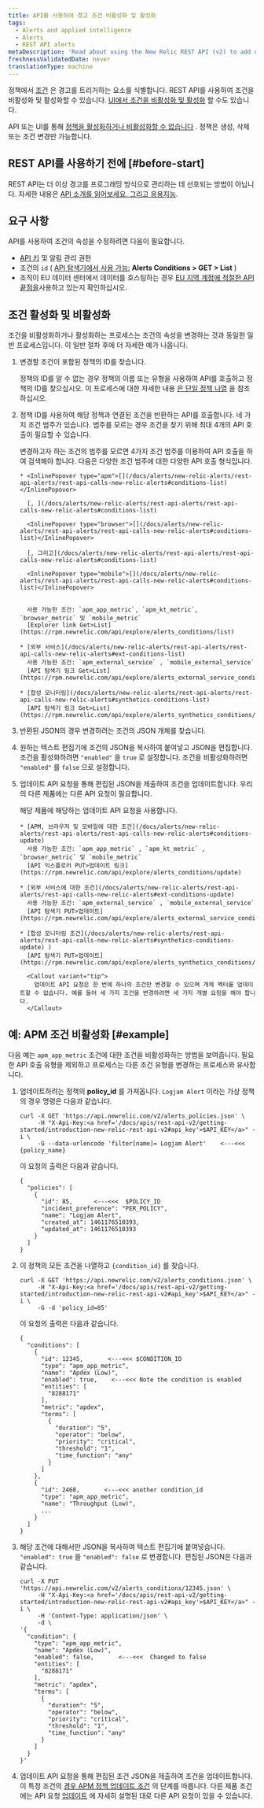 ```yaml
---
title: API를 사용하여 경고 조건 비활성화 및 활성화
tags:
  - Alerts and applied intelligence
  - Alerts
  - REST API alerts
metaDescription: 'Read about using the New Relic REST API (v2) to add or remove apps, servers, and other entities from a policy condition.'
freshnessValidatedDate: never
translationType: machine
---
```


정책에서 [조건](/docs/alerts/new-relic-alerts/configuring-alert-policies/define-alert-conditions) 은 경고를 트리거하는 요소를 식별합니다. REST API를 사용하여 조건을 비활성화 및 활성화할 수 있습니다. [UI에서 조건을 비활성화 및 활성화](/docs/alerts/new-relic-alerts/updating-alert-policies/disable-or-delete-alert-policies-conditions#condition-on-off) 할 수도 있습니다.

API 또는 UI를 통해 [정책을 활성화하거나 비활성화할 수 없습니다](/docs/alerts/new-relic-alerts/updating-alert-policies/disable-or-delete-alert-policies-conditions#disable-policy) . 정책은 생성, 삭제 또는 조건 변경만 가능합니다.

## REST API를 사용하기 전에 [#before-start]

REST API는 더 이상 경고를 프로그래밍 방식으로 관리하는 데 선호되는 방법이 아닙니다. 자세한 내용은 [API 소개를 읽어보세요. <InlinePopover type="alerts"/>그리고 응용지능](/docs/alerts-applied-intelligence/new-relic-alerts/advanced-alerts/alerts-api/intro-alerts-api).

## 요구 사항

API를 사용하여 조건의 속성을 수정하려면 다음이 필요합니다.

* [API 키](/docs/apis/rest-api-v2/getting-started/introduction-new-relic-rest-api-v2#api_key) 및 알림 관리 권한
* 조건의 `id` ( [API 탐색기에서 사용 가능:](https://rpm.newrelic.com/api/explore/alerts_condition/list) **Alerts Conditions > GET > List** )
* 조직이 EU 데이터 센터에서 데이터를 호스팅하는 경우 [EU 지역 계정에 적절한 API 끝점을](/docs/using-new-relic/welcome-new-relic/getting-started/introduction-eu-region-data-center#endpoints)사용하고 있는지 확인하십시오.

## 조건 활성화 및 비활성화

조건을 비활성화하거나 활성화하는 프로세스는 조건의 속성을 변경하는 것과 동일한 일반 프로세스입니다. 이 일반 절차 후에 더 자세한 예가 나옵니다.

1. 변경할 조건이 포함된 정책의 ID를 찾습니다.

   정책의 ID를 알 수 없는 경우 정책의 이름 또는 유형을 사용하여 API를 호출하고 정책의 ID를 찾으십시오. 이 프로세스에 대한 자세한 내용 [은 단일 정책 나열](/docs/alerts/alert-policies/rest-api-alert-policies/list-policies-v2#single_policy) 을 참조하십시오.

2. 정책 ID를 사용하여 해당 정책과 연결된 조건을 반환하는 API를 호출합니다. 네 가지 조건 범주가 있습니다. 범주를 모르는 경우 조건을 찾기 위해 최대 4개의 API 호출이 필요할 수 있습니다.

   <CollapserGroup>
     <Collapser
       id="types-conditions-API"
       title="조건 ID 검색에 대한 세부 정보"
     >
       변경하고자 하는 조건의 범주를 모르면 4가지 조건 범주를 이용하여 API 호출을 하여 검색해야 합니다. 다음은 다양한 조건 범주에 대한 다양한 API 호출 형식입니다.

       * <InlinePopover type="apm">[](/docs/alerts/new-relic-alerts/rest-api-alerts/rest-api-calls-new-relic-alerts#conditions-list)</InlinePopover>

         [, ](/docs/alerts/new-relic-alerts/rest-api-alerts/rest-api-calls-new-relic-alerts#conditions-list)

         <InlinePopover type="browser">[](/docs/alerts/new-relic-alerts/rest-api-alerts/rest-api-calls-new-relic-alerts#conditions-list)</InlinePopover>

         [, 그리고](/docs/alerts/new-relic-alerts/rest-api-alerts/rest-api-calls-new-relic-alerts#conditions-list)

         <InlinePopover type="mobile">[](/docs/alerts/new-relic-alerts/rest-api-alerts/rest-api-calls-new-relic-alerts#conditions-list)</InlinePopover>

       
         사용 가능한 조건: `apm_app_metric`, `apm_kt_metric`, `browser_metric` 및 `mobile_metric`  
         [Explorer link Get>List](https://rpm.newrelic.com/api/explore/alerts_conditions/list)

       * [외부 서비스](/docs/alerts/new-relic-alerts/rest-api-alerts/rest-api-calls-new-relic-alerts#ext-conditions-list)  
         사용 가능한 조건: `apm_external_service` , `mobile_external_service`  
         [API 탐색기 링크 Get>List](https://rpm.newrelic.com/api/explore/alerts_external_service_conditions/list)

       * [합성 모니터링](/docs/alerts/new-relic-alerts/rest-api-alerts/rest-api-calls-new-relic-alerts#synthetics-conditions-list)  
         [API 탐색기 링크 Get>List](https://rpm.newrelic.com/api/explore/alerts_synthetics_conditions/list)
     </Collapser>
   </CollapserGroup>

3. 반환된 JSON의 경우 변경하려는 조건의 JSON 개체를 찾습니다.

4. 원하는 텍스트 편집기에 조건의 JSON을 복사하여 붙여넣고 JSON을 편집합니다. 조건을 활성화하려면 `"enabled"` 을 `true` 로 설정합니다. 조건을 비활성화하려면 `"enabled"` 를 `false` 으로 설정합니다.

5. 업데이트 API 요청을 통해 편집된 JSON을 제출하여 조건을 업데이트합니다. 우리의 다른 제품에는 다른 API 요청이 필요합니다.

   <CollapserGroup>
     <Collapser
       id="update-api-requests"
       title="업데이트 API 요청에 대한 세부정보"
     >
       해당 제품에 해당하는 업데이트 API 요청을 사용합니다.

       * [APM, 브라우저 및 모바일에 대한 조건](/docs/alerts/new-relic-alerts/rest-api-alerts/rest-api-calls-new-relic-alerts#conditions-update)  
         사용 가능한 조건: `apm_app_metric` , `apm_kt_metric` , `browser_metric` 및 `mobile_metric`  
         [API 익스플로러 PUT>업데이트 링크](https://rpm.newrelic.com/api/explore/alerts_conditions/update)

       * [외부 서비스에 대한 조건](/docs/alerts/new-relic-alerts/rest-api-alerts/rest-api-calls-new-relic-alerts#ext-conditions-update)  
         사용 가능한 조건: `apm_external_service` , `mobile_external_service`  
         [API 탐색기 PUT>업데이트](https://rpm.newrelic.com/api/explore/alerts_external_service_conditions/update)

       * [합성 모니터링 조건](/docs/alerts/new-relic-alerts/rest-api-alerts/rest-api-calls-new-relic-alerts#synthetics-conditions-update) )  
         [API 탐색기 PUT>업데이트](https://rpm.newrelic.com/api/explore/alerts_synthetics_conditions/update)

         <Callout variant="tip">
           업데이트 API 요청은 한 번에 하나의 조건만 변경할 수 있으며 개체 벡터를 업데이트할 수 없습니다. 예를 들어 세 가지 조건을 변경하려면 세 가지 개별 요청을 해야 합니다.
         </Callout>
     </Collapser>
   </CollapserGroup>

## 예: APM 조건 비활성화 [#example]

다음 예는 `apm_app_metric` 조건에 대한 조건을 비활성화하는 방법을 보여줍니다. 필요한 API 호출 유형을 제외하고 프로세스는 다른 조건 유형을 변경하는 프로세스와 유사합니다.

1. 업데이트하려는 정책의 **policy_id** 를 가져옵니다. `Logjam Alert` 이라는 가상 정책의 경우 명령은 다음과 같습니다.

   ```
   curl -X GET 'https://api.newrelic.com/v2/alerts_policies.json' \
        -H "X-Api-Key:<a href='/docs/apis/rest-api-v2/getting-started/introduction-new-relic-rest-api-v2#api_key'>$API_KEY</a>" -i \
        -G --data-urlencode 'filter[name]= Logjam Alert'    <---<<<  {policy_name}
   ```

   이 요청의 출력은 다음과 같습니다.

   ```
   {
     "policies": [
       {
         "id": 85,      <---<<<  $POLICY_ID
         "incident_preference": "PER_POLICY",
         "name": "Logjam Alert",
         "created_at": 1461176510393,
         "updated_at": 1461176510393
       }
     ]
   }
   ```

2. 이 정책의 모든 조건을 나열하고 `{condition_id}` 를 찾습니다.

   ```
   curl -X GET 'https://api.newrelic.com/v2/alerts_conditions.json' \
        -H "X-Api-Key:<a href='/docs/apis/rest-api-v2/getting-started/introduction-new-relic-rest-api-v2#api_key'>$API_KEY</a>" -i \
        -G -d 'policy_id=85'
   ```

   이 요청의 출력은 다음과 같습니다.

   ```
   {
     "conditions": [
       {
         "id": 12345,       <---<<< $CONDITION_ID
         "type": "apm_app_metric",
         "name": "Apdex (Low)",
         "enabled": true,    <---<<< Note the condition is enabled
         "entities": [
           "8288171"
         ],
         "metric": "apdex",
         "terms": [
           {
             "duration": "5",
             "operator": "below",
             "priority": "critical",
             "threshold": "1",
             "time_function": "any"
           }
         ]
       },
       {
         "id": 2468,       <---<<< another condition_id
         "type": "apm_app_metric",
         "name": "Throughput (Low)",
         ...
       }
     ]
   }
   ```

3. 해당 조건에 대해서만 JSON을 복사하여 텍스트 편집기에 붙여넣습니다. `"enabled": true` 을 `"enabled": false` 로 변경합니다. 편집된 JSON은 다음과 같습니다.

   ```
   curl -X PUT 'https://api.newrelic.com/v2/alerts_conditions/12345.json' \
        -H "X-Api-Key:<a href='/docs/apis/rest-api-v2/getting-started/introduction-new-relic-rest-api-v2#api_key'>$API_KEY</a>" -i \
        -H 'Content-Type: application/json' \
        -d \
   '{
     "condition": {
       "type": "apm_app_metric",
       "name": "Apdex (Low)",
       "enabled": false,       <---<<<  Changed to false
       "entities": [
         "8288171"
       ],
       "metric": "apdex",
       "terms": [
         {
           "duration": "5",
           "operator": "below",
           "priority": "critical",
           "threshold": "1",
           "time_function": "any"
         }
       ]
     }
   }'
   ```

4. 업데이트 API 요청을 통해 편집된 조건 JSON을 제출하여 조건을 업데이트합니다. 이 특정 조건의 [경우 APM 정책 업데이트 조건](/docs/alerts/new-relic-alerts/rest-api-alerts/rest-api-calls-new-relic-alerts#conditions-update) 의 단계를 따릅니다. 다른 제품 조건에는 API 요청 [업데이트](#update-api-requests) 에 자세히 설명된 대로 다른 API 요청이 있을 수 있습니다.